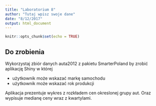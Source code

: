 ```yaml
---
title: "Laboratorium 8"
author: "Tutaj wpisz swoje dane"
date: "8/12/2017"
output: html_document
---
```


```r
knitr::opts_chunk$set(echo = TRUE)
```

## Do zrobienia

Wykorzystaj zbiór danych auta2012 z pakietu SmarterPoland
by zrobić aplikację Shiny w której

* użytkownik może wskazać markę samochodu
* użytkownik może wskazać rok produkcji

Aplikacja prezentuje wykres z rozkładem cen okreslonej grupy aut.
Oraz wypisuje medianę ceny wraz z kwartylami.


